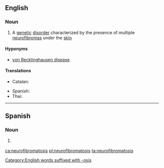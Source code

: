 ==English==
{{wikipedia}}

===Noun===
{{en-noun|neurofibromatoses}}

# {{context|medicine|lang=en}} A [[genetic]] [[disorder]] characterized by the presence of multiple [[neurofibroma]]s under the [[skin]]

====Hyponyms====
* [[von Recklinghausen disease]]

====Translations====
{{trans-top|genetic disorder}}
* Catalan: {{t|ca|neurofibromatosi|f}}
{{trans-mid}}
* Spanish: {{t|es|neurofibromatosis|f}}
* Thai: {{t|th|แสนปม|tr=sɛ̌ɛn-bpom|sc=Thai}}
{{trans-bottom}}

[[Category:English words suffixed with -osis]]

----

==Spanish==
{{wikipedia|lang=es}}

===Noun===
{{es-noun|f|neurofibromatosis}}

# {{lb|es|medicine}} {{l|en|neurofibromatosis}}

[[ca:neurofibromatosis]]
[[pl:neurofibromatosis]]
[[ta:neurofibromatosis]]